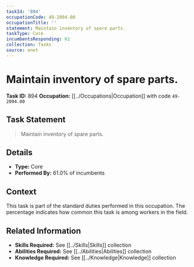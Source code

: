 ```yaml
---
taskId: '894'
occupationCode: 49-2094.00
occupationTitle: ''
statement: Maintain inventory of spare parts.
taskType: Core
incumbentsResponding: 61
collection: Tasks
source: onet
---
```

# Maintain inventory of spare parts.

**Task ID:** 894
**Occupation:** [[../Occupations|Occupation]] with code `49-2094.00`

## Task Statement

> Maintain inventory of spare parts.

## Details

- **Type:** Core
- **Performed By:** 61.0% of incumbents

## Context

This task is part of the standard duties performed in this occupation. The percentage indicates how common this task is among workers in the field.

## Related Information

- **Skills Required:** See [[../Skills|Skills]] collection
- **Abilities Required:** See [[../Abilities|Abilities]] collection
- **Knowledge Required:** See [[../Knowledge|Knowledge]] collection
